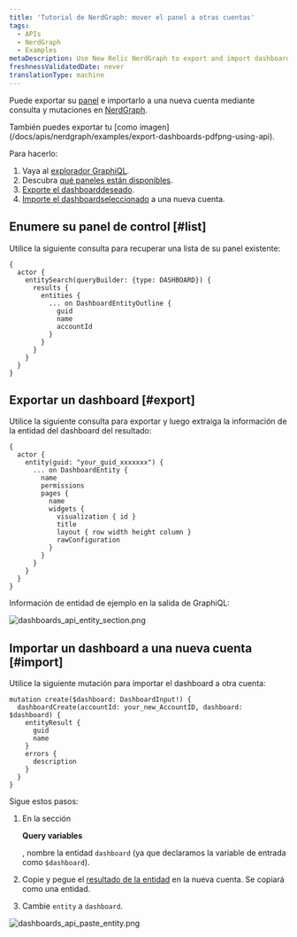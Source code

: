 ```yaml
---
title: 'Tutorial de NerdGraph: mover el panel a otras cuentas'
tags:
  - APIs
  - NerdGraph
  - Examples
metaDescription: Use New Relic NerdGraph to export and import dashboards.
freshnessValidatedDate: never
translationType: machine
---
```




Puede exportar su [panel](/docs/query-your-data/explore-query-data/dashboards/introduction-dashboards) e importarlo a una nueva cuenta mediante consulta y mutaciones en [NerdGraph](/docs/apis/nerdgraph/get-started/introduction-new-relic-nerdgraph).

<Callout variant="tip">
  También puedes exportar tu <InlinePopover type="dashboards"/>[como imagen](/docs/apis/nerdgraph/examples/export-dashboards-pdfpng-using-api).
</Callout>

Para hacerlo:

1. Vaya al [explorador GraphiQL](https://api.newrelic.com/graphiql).
2. Descubra [qué paneles están disponibles](#list).
3. [Exporte el dashboarddeseado](#export).
4. [Importe el dashboardseleccionado](#import) a una nueva cuenta.

## Enumere su panel de control [#list]

Utilice la siguiente consulta para recuperar una lista de su panel existente:

```
{
  actor {
    entitySearch(queryBuilder: {type: DASHBOARD}) {
      results {
        entities {
          ... on DashboardEntityOutline {
            guid
            name
            accountId
          }
        }
      }
    }
  }
}
```

## Exportar un dashboard [#export]

Utilice la siguiente consulta para exportar y luego extraiga la información de la entidad del dashboard del resultado:

```
{
  actor {
    entity(guid: "your_guid_xxxxxxx") {
      ... on DashboardEntity {
        name
        permissions
        pages {
          name
          widgets {
            visualization { id }
            title
            layout { row width height column }
            rawConfiguration
          }
        }
      }
    }
  }
}
```

Información de entidad de ejemplo en la salida de GraphiQL:

<img
  title="dashboards_api_entity_section.png"
  alt="dashboards_api_entity_section.png"
  src={apisanddataNerdGraphDashboardEntity}
/>

## Importar un dashboard a una nueva cuenta [#import]

Utilice la siguiente mutación para importar el dashboard a otra cuenta:

```
mutation create($dashboard: DashboardInput!) {
  dashboardCreate(accountId: your_new_AccountID, dashboard: $dashboard) {
    entityResult {
      guid
      name
    }
    errors {
      description
    }
  }
}
```

Sigue estos pasos:

1. En la sección

   <DoNotTranslate>**Query variables**</DoNotTranslate>

   , nombre la entidad `dashboard` (ya que declaramos la variable de entrada como `$dashboard`).

2. Copie y pegue el [resultado de la entidad](#export) en la nueva cuenta. Se copiará como una entidad.

3. Cambie `entity` a `dashboard`.

<img
  title="dashboards_api_paste_entity.png"
  alt="dashboards_api_paste_entity.png"
  src={apisanddataNerdGraphDashboardPaste}
/>